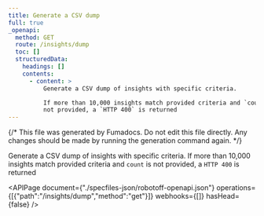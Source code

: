 ```yaml
---
title: Generate a CSV dump
full: true
_openapi:
  method: GET
  route: /insights/dump
  toc: []
  structuredData:
    headings: []
    contents:
      - content: >
          Generate a CSV dump of insights with specific criteria.

          If more than 10,000 insights match provided criteria and `count` is
          not provided, a `HTTP 400` is returned
---
```


{/* This file was generated by Fumadocs. Do not edit this file directly. Any changes should be made by running the generation command again. */}

Generate a CSV dump of insights with specific criteria.
If more than 10,000 insights match provided criteria and `count` is not provided, a `HTTP 400` is returned


<APIPage document={"./specfiles-json/robotoff-openapi.json"} operations={[{"path":"/insights/dump","method":"get"}]} webhooks={[]} hasHead={false} />